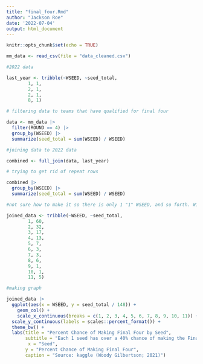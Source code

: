 ```yaml
---
title: "final_four.Rmd"
author: "Jackson Roe"
date: '2022-07-04'
output: html_document
---
```


```r
knitr::opts_chunk$set(echo = TRUE)
```

```r
mm_data <- read_csv(file = "data_cleaned.csv")

#2022 data

last_year <- tribble(~WSEED, ~seed_total,
        1, 1,
        2, 1,
        2, 1,
        8, 1)

# filtering data to teams that have qualified for final four

data <- mm_data |> 
  filter(ROUND == 4) |> 
  group_by(WSEED) |> 
  summarize(seed_total = sum(WSEED) / WSEED)

#joining data to 2022 data

combined <- full_join(data, last_year)

# trying to get rid of repeat rows

combined |> 
  group_by(WSEED) |> 
  summarize(seed_total = sum(WSEED) / WSEED)

#not sure how to make it so there is only 1 "1" WSEED, and so forth. Will make a tibble instead. 

joined_data <- tribble(~WSEED, ~seed_total,
        1, 60, 
        2, 32,
        3, 17,
        4, 13, 
        5, 7, 
        6, 3,
        7, 3,
        8, 6,
        9, 1,
        10, 1,
        11, 5)

#making graph

joined_data |> 
  ggplot(aes(x = WSEED, y = seed_total / 148)) +
    geom_col() +
    scale_x_continuous(breaks = c(1, 2, 3, 4, 5, 6, 7, 8, 9, 10, 11)) +
  scale_y_continuous(labels = scales::percent_format()) + 
  theme_bw() + 
  labs(title = "Percent Chance of Making Final Four by Seed", 
       subtitle = "Each 1 seed has over a 40% chance of making the Final Four", 
        x = "Seed", 
       y = "Percent Chance of Making Final Four",
       caption = "Source: kaggle (Woody Gilbertson; 2021)")
  
```

